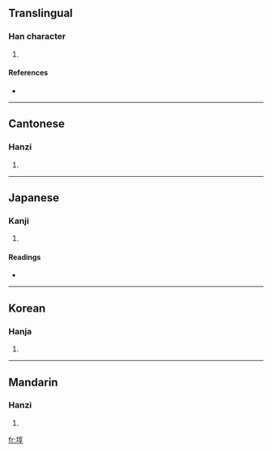 ==Translingual==

===Han character===
{{Han char|rn=32|rad=土|as=08|sn=11|four=4014<sub>7</sub>|canj=土卜口木 (GYRD)}}

# {{defn|Han}}

====References====
* {{Han ref|kx=0231.160|dkj=05200|dj=0468.080|hdz=10456.060|uh=57FB|ud=22523|bh=D4AD|bd=54445}}

----

==Cantonese==

===Hanzi===
{{yue-hanzi|jyut=|y=jeun2}}

# {{defn|Cantonese}}

----

==Japanese==

===Kanji===
{{ja-kanji|grade=|rs=土08}}

# {{defn|Japanese}}

====Readings====
* {{ja-readings|on=[[しゅん]] (shun), [[た]] (ta), [[だ]] (da), [[たい]] (tai), [[て]] (te), [[こう]] (kō), [[じゅく]] (juku)|kun=[[まと]] (mato), [[のり]] (nori), [[あずち]] (azuchi)}}

----

==Korean==

===Hanja===
{{ko-hanja|hangeul=준|rv=jun|mr=chun}}

# {{defn|Korean}}

----

==Mandarin==

===Hanzi===
{{cmn-hanzi|pin=[[zhǔn]] ([[zhun3]])|wg=chun<sup>3</sup>}}

# {{defn|Mandarin}}

[[fr:埻]]